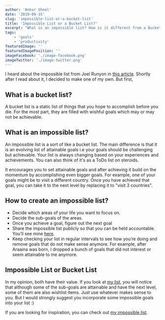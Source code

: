 ```yaml
---
author: 'Ankur Sheel'
date: '2019-09-15'
slug: 'impossible-list-or-a-bucket-list'
title: 'Impossible List or a Bucket List?'
excerpt: "What is an impossible list? How is it different from a Bucket List? Let's find out."
tags:
    - 'goals'
    - 'productivity'
featuredImage: ''
featuredImagePosition: ''
imageFacebook: './image-facebook.png'
imageTwitter: './image-twitter.png'
---
```


I heard about the impossible list from Joel Runyon in [this article](http://impossiblehq.com/impossible-list/). Shortly after I read about it, I decided to make one of my own. But first,

## What is a bucket list?

A bucket list is a static list of things that you hope to accomplish before you die. For the most part, they are filled with wishful goals which may or may not be achievable.

## What is an impossible list?

An impossible list is a sort of like a bucket list. The main difference is that it is an evolving list of attainable goals i.e your goals should be challenging but achievable. Your list is always changing based on your experiences and achievements. You can also think of it's as a ToDo list on steroids.

It encourages you to set attainable goals and after achieving it build on the momentum by accomplishing even bigger goals. For example, one of your goals might be to visit a different country. Once you have achieved that goal, you can take it to the next level by replacing it to "visit 3 countries".

## How to create an impossible list?

-   Decide which areas of your life you want to focus on.
-   Decide the sub-goals of the areas.
-   Once you achieve a goal, figure out the next goal
-   Share the impossible list publicly so that you can be held accountable. You’ll see mine [here](./impossible-list).
-   Keep checking your list in regular intervals to see how you’re doing and remove goals that do not make sense anymore. For example, after Araaina was born, I dropped a bunch of goals that did not interest or seem attainable to me anymore.

## Impossible List or Bucket List

In my opinion, both have their value. If you look at [my list](./impossible-list), you will notice that although some of the sub-goals are attainable and have the next level, some of them are also wishlist items. Just use whatever makes sense to you. But I would strongly suggest you incorporate some impossible goals into your list :)

If you are looking for inspiration, you can check out [my impossible list](./impossible-list).
